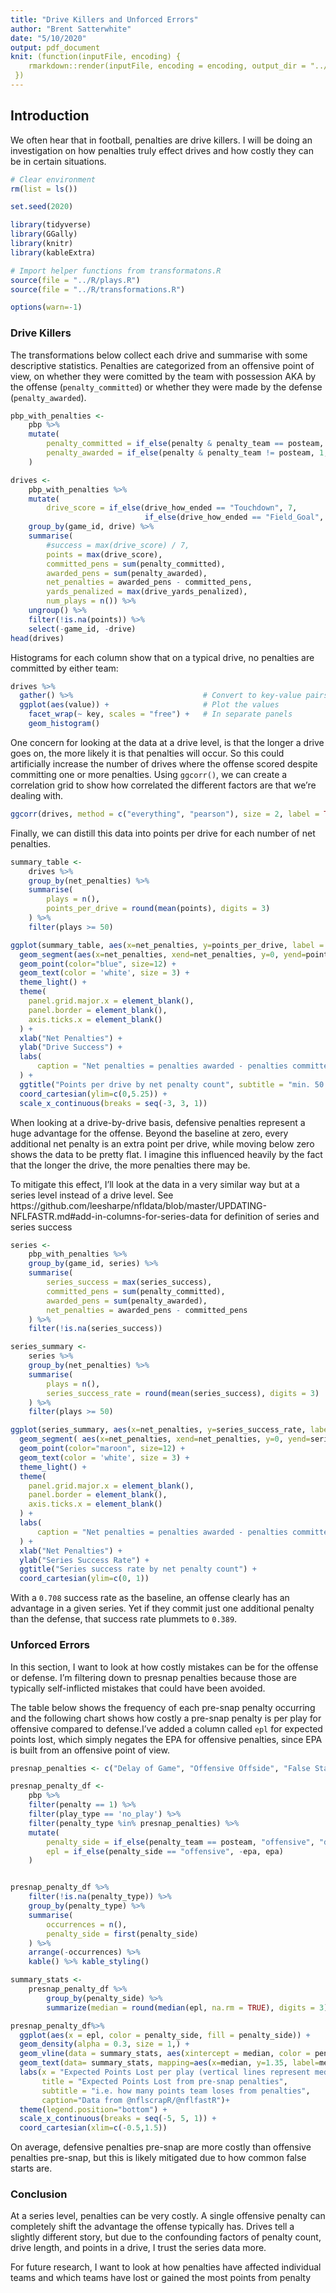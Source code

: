 ```yaml
---
title: "Drive Killers and Unforced Errors"
author: "Brent Satterwhite"
date: "5/10/2020"
output: pdf_document
knit: (function(inputFile, encoding) {
    rmarkdown::render(inputFile, encoding = encoding, output_dir = "../docs/")
 })
---
```


## Introduction

We often hear that in football, penalties are drive killers. I will be doing an investigation on how penalties truly effect drives and how costly they can be in certain situations.

```r
# Clear environment
rm(list = ls())

set.seed(2020)

library(tidyverse)
library(GGally)
library(knitr)
library(kableExtra)

# Import helper functions from transformatons.R
source(file = "../R/plays.R")
source(file = "../R/transformations.R")

options(warn=-1)
```

### Drive Killers

The transformations below collect each drive and summarise with some descriptive statistics. Penalties are categorized from an offensive point of view, on whether they were comitted by the team with possession AKA by the offense (`penalty_committed`) or whether they were made by the defense (`penalty_awarded`).
```r
pbp_with_penalties <- 
    pbp %>%
    mutate(
        penalty_committed = if_else(penalty & penalty_team == posteam, 1, 0), 
        penalty_awarded = if_else(penalty & penalty_team != posteam, 1, 0)
    )

drives <-
    pbp_with_penalties %>%
    mutate(
        drive_score = if_else(drive_how_ended == "Touchdown", 7, 
                              if_else(drive_how_ended == "Field_Goal", 3, 0))) %>%
    group_by(game_id, drive) %>%
    summarise(
        #success = max(drive_score) / 7,
        points = max(drive_score),
        committed_pens = sum(penalty_committed),
        awarded_pens = sum(penalty_awarded),
        net_penalties = awarded_pens - committed_pens,
        yards_penalized = max(drive_yards_penalized),
        num_plays = n()) %>%
    ungroup() %>%
    filter(!is.na(points)) %>%
    select(-game_id, -drive)
head(drives)

```



Histograms for each column show that on a typical drive, no penalties are committed by either team:
```r

drives %>%
  gather() %>%                             # Convert to key-value pairs
  ggplot(aes(value)) +                     # Plot the values
    facet_wrap(~ key, scales = "free") +   # In separate panels
    geom_histogram() 
```

One concern for looking at the data at a drive level, is that the longer a drive goes on, the more likely it is that penalties will occur. So this could artificially increase the number of drives where the offense scored despite committing one or more penalties. Using `ggcorr()`,  we can create a correlation grid to show how correlated the different factors are that we're dealing with. 
```r
ggcorr(drives, method = c("everything", "pearson"), size = 2, label = TRUE) 

```


Finally, we can distill this data into points per drive for each number of net penalties. 
```r
summary_table <- 
    drives %>%
    group_by(net_penalties) %>%
    summarise(
        plays = n(),
        points_per_drive = round(mean(points), digits = 3)
    ) %>%
    filter(plays >= 50)
```


```r

ggplot(summary_table, aes(x=net_penalties, y=points_per_drive, label = points_per_drive)) +
  geom_segment(aes(x=net_penalties, xend=net_penalties, y=0, yend=points_per_drive), color="grey") +
  geom_point(color="blue", size=12) +
  geom_text(color = 'white', size = 3) +
  theme_light() +
  theme(
    panel.grid.major.x = element_blank(),
    panel.border = element_blank(),
    axis.ticks.x = element_blank()
  ) +
  xlab("Net Penalties") +
  ylab("Drive Success") + 
  labs(
      caption = "Net penalties = penalties awarded - penalties committed\n Data from @nflscrapR/@nflfastR"
  ) + 
  ggtitle("Points per drive by net penalty count", subtitle = "min. 50 drives, data from past 20 NFL Seasons") +
  coord_cartesian(ylim=c(0,5.25)) +
  scale_x_continuous(breaks = seq(-3, 3, 1))


```

When looking at a drive-by-drive basis, defensive penalties represent a huge advantage for the offense. Beyond the baseline at zero, every additional net penalty is an extra point per drive, while moving below zero shows the data to be pretty flat. I imagine this influenced heavily by the fact that the longer the drive, the more penalties there may be. 


To mitigate this effect, I'll look at the data in a very similar way but at a series level instead of a drive level. 
See https://github.com/leesharpe/nfldata/blob/master/UPDATING-NFLFASTR.md#add-in-columns-for-series-data for definition of series and series success

```r
series <-
    pbp_with_penalties %>%
    group_by(game_id, series) %>%
    summarise(
        series_success = max(series_success),
        committed_pens = sum(penalty_committed),
        awarded_pens = sum(penalty_awarded),
        net_penalties = awarded_pens - committed_pens
    ) %>%
    filter(!is.na(series_success))

series_summary <- 
    series %>%
    group_by(net_penalties) %>%
    summarise(
        plays = n(),
        series_success_rate = round(mean(series_success), digits = 3)
    ) %>%
    filter(plays >= 50)
```

```r
ggplot(series_summary, aes(x=net_penalties, y=series_success_rate, label = series_success_rate)) +
  geom_segment( aes(x=net_penalties, xend=net_penalties, y=0, yend=series_success_rate), color="grey") +
  geom_point(color="maroon", size=12) +
  geom_text(color = 'white', size = 3) +
  theme_light() +
  theme(
    panel.grid.major.x = element_blank(),
    panel.border = element_blank(),
    axis.ticks.x = element_blank()
  ) +
  labs(
      caption = "Net penalties = penalties awarded - penalties committed\n Data from @nflscrapR/@nflfastR"
  ) +
  xlab("Net Penalties") +
  ylab("Series Success Rate") + 
  ggtitle("Series success rate by net penalty count") +
  coord_cartesian(ylim=c(0, 1))

```
With a `0.708` success rate as the baseline, an offense clearly has an advantage in a given series. Yet if they commit just one additional penalty than the defense, that success rate plummets to `0.389`. 

### Unforced Errors

In this section, I want to look at how costly mistakes can be for the offense or defense. I'm filtering down to presnap penalties because those are typically self-inflicted mistakes that could have been avoided. 

The table below shows the frequency of each pre-snap penalty occurring and the following chart shows how costly a pre-snap penalty is per play for offensive compared to defense.I've added a column called `epl` for expected points lost, which simply negates the EPA for offensive penalties, since EPA is built from an offensive point of view.
```r


presnap_penalties <- c("Delay of Game", "Offensive Offside", "False Start",  "Illegal Substitution", "Defensive Offside", "Encroachment", "Defensive Delay of Game", "Illegal Formation", "Neutral Zone Infraction", "Illegal Shift", "Illegal Motion", "Defensive Too Many Men on Field", "Offensive Too Many Men on Field")

presnap_penalty_df <- 
    pbp %>%
    filter(penalty == 1) %>%
    filter(play_type == 'no_play') %>%
    filter(penalty_type %in% presnap_penalties) %>%
    mutate(
        penalty_side = if_else(penalty_team == posteam, "offensive", "defensive"),
        epl = if_else(penalty_side == "offensive", -epa, epa)
    )


presnap_penalty_df %>%
    filter(!is.na(penalty_type)) %>%
    group_by(penalty_type) %>%
    summarise(
        occurrences = n(),
        penalty_side = first(penalty_side)
    ) %>%
    arrange(-occurrences) %>%
    kable() %>% kable_styling()
```

```r
summary_stats <-
    presnap_penalty_df %>%
        group_by(penalty_side) %>%
        summarize(median = round(median(epl, na.rm = TRUE), digits = 3), mean = mean(epl, na.rm = TRUE))

presnap_penalty_df%>%
  ggplot(aes(x = epl, color = penalty_side, fill = penalty_side)) +
  geom_density(alpha = 0.3, size = 1,) + 
  geom_vline(data = summary_stats, aes(xintercept = median, color = penalty_side), linetype="dotted", size=1) + 
  geom_text(data= summary_stats, mapping=aes(x=median, y=1.35, label=median), size=4, angle=90, vjust=-0.4, hjust=0) +
  labs(x = "Expected Points Lost per play (vertical lines represent median)",
       title = "Expected Points Lost from pre-snap penalties",
       subtitle = "i.e. how many points team loses from penalties",
       caption="Data from @nflscrapR/@nflfastR")+
  theme(legend.position="bottom") +
  scale_x_continuous(breaks = seq(-5, 5, 1)) +
  coord_cartesian(xlim=c(-0.5,1.5))

```

On average, defensive penalties pre-snap are more costly than offensive penalties pre-snap, but this is likely mitigated due to how common false starts are. 

### Conclusion

At a series level, penalties can be very costly. A single offensive penalty can completely shift the advantage the offense typically has. Drives tell a slightly different story, but due to the confounding factors of penalty count, drive length, and points in a drive, I trust the series data more. 

For future research, I want to look at how penalties have affected individual teams and which teams have lost or gained the most points from penalty
